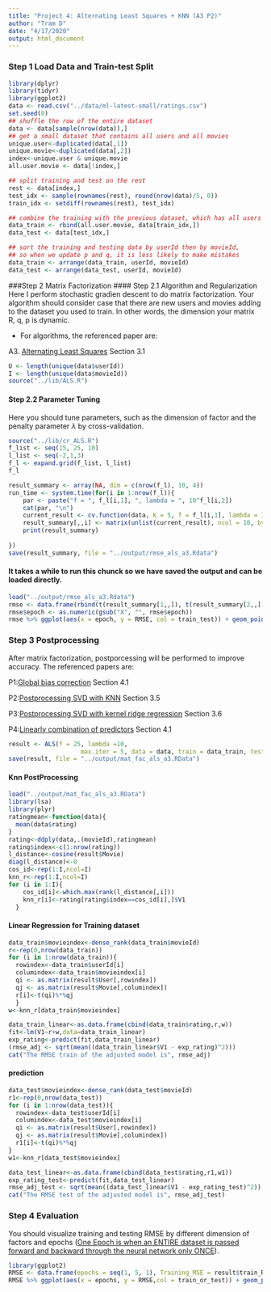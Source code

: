 ```yaml
---
title: "Project 4: Alternating Least Squares + KNN (A3 P2)"
author: "Tram D"
date: "4/17/2020"
output: html_document
---
```



### Step 1 Load Data and Train-test Split
```r
library(dplyr)
library(tidyr)
library(ggplot2)
data <- read.csv("../data/ml-latest-small/ratings.csv")
set.seed(0)
## shuffle the row of the entire dataset
data <- data[sample(nrow(data)),]
## get a small dataset that contains all users and all movies
unique.user<-duplicated(data[,1])
unique.movie<-duplicated(data[,2])
index<-unique.user & unique.movie
all.user.movie <- data[!index,]

## split training and test on the rest
rest <- data[index,]
test_idx <- sample(rownames(rest), round(nrow(data)/5, 0))
train_idx <- setdiff(rownames(rest), test_idx)

## combine the training with the previous dataset, which has all users and all movies
data_train <- rbind(all.user.movie, data[train_idx,])
data_test <- data[test_idx,]

## sort the training and testing data by userId then by movieId, 
## so when we update p and q, it is less likely to make mistakes
data_train <- arrange(data_train, userId, movieId)
data_test <- arrange(data_test, userId, movieId)
```

###Step 2 Matrix Factorization
#### Step 2.1 Algorithm and Regularization
Here I perform stochastic gradien descent to do matrix factorization.
Your algorithm should consider case that there are new users and movies adding to the dataset you used to train. In other words, the dimension your matrix R, q, p is dynamic.

- For algorithms, the referenced paper are:

A3. [Alternating Least Squares](./paper/P4 Large-scale Parallel Collaborative Filtering for the Netflix Prize.pdf) Section 3.1

```r
U <- length(unique(data$userId))
I <- length(unique(data$movieId))
source("../lib/ALS.R")
```


#### Step 2.2 Parameter Tuning
Here you should tune parameters, such as the dimension of factor and the penalty parameter $\lambda$ by cross-validation.
```r
source("../lib/cr_ALS.R")
f_list <- seq(15, 25, 10)
l_list <- seq(-2,1,3)
f_l <- expand.grid(f_list, l_list)
f_l
```

```r
result_summary <- array(NA, dim = c(nrow(f_l), 10, 4)) 
run_time <- system.time(for(i in 1:nrow(f_l)){
    par <- paste("f = ", f_l[i,1], ", lambda = ", 10^f_l[i,2])
    cat(par, "\n")
    current_result <- cv.function(data, K = 5, f = f_l[i,1], lambda = 10^f_l[i,2])
    result_summary[,,i] <- matrix(unlist(current_result), ncol = 10, byrow = T) 
    print(result_summary)
  
})
save(result_summary, file = "../output/rmse_als_a3.Rdata")
```

#### It takes a while to run this chunck so we have saved the output and can be loaded directly.
```r
load("../output/rmse_als_a3.Rdata")
rmse <- data.frame(rbind(t(result_summary[1,,]), t(result_summary[2,,])), train_test = rep(c("Train", "Test"), each = 4), par = rep(paste("f = ", f_l[,1], ", lambda = ", 10^f_l[,2]), times = 2)) %>% gather("epoch", "RMSE", -train_test, -par)
rmse$epoch <- as.numeric(gsub("X", "", rmse$epoch))
rmse %>% ggplot(aes(x = epoch, y = RMSE, col = train_test)) + geom_point() + facet_grid(~par)
```

### Step 3 Postprocessing
After matrix factorization, postporcessing will be performed to improve accuracy.
The referenced papers are:

P1:[Global bias correction](./paper/P4 Large-scale Parallel Collaborative Filtering for the Netflix Prize.pdf) Section 4.1

P2:[Postprocessing SVD with KNN](./paper/P2 Improving regularized singular value decomposition for collaborative filtering .pdf) Section 3.5

P3:[Postprocessing SVD with kernel ridge regression](./paper/P2 Improving regularized singular value decomposition for collaborative filtering .pdf) Section 3.6

P4:[Linearly combination of predictors](./paper/P4 Large-scale Parallel Collaborative Filtering for the Netflix Prize.pdf) Section 4.1

```r
result <- ALS(f = 25, lambda =10,
                    max.iter = 5, data = data, train = data_train, test = data_test)
save(result, file = "../output/mat_fac_als_a3.RData")
```

#### Knn PostProcessing
```r
load("../output/mat_fac_als_a3.RData")
library(lsa)
library(plyr)
ratingmean<-function(data){
  mean(data$rating)
}
rating<-ddply(data,.(movieId),ratingmean)
rating$index<-c(1:nrow(rating))
l_distance<-cosine(result$Movie)
diag(l_distance)<-0
cos_id<-rep(1:I,ncol=I)
knn_r<-rep(1:I,ncol=I)
for (i in 1:I){
    cos_id[i]<-which.max(rank(l_distance[,i]))
    knn_r[i]<-rating[rating$index==cos_id[i],]$V1
  }
```

#### Linear Regression for Training dataset
```r
data_train$movieindex<-dense_rank(data_train$movieId)
r<-rep(0,nrow(data_train))
for (i in 1:nrow(data_train)){
  rowindex<-data_train$userId[i]
  columindex<-data_train$movieindex[i]
  qi <- as.matrix(result$User[,rowindex])
  qj <- as.matrix(result$Movie[,columindex])
  r[i]<-t(qi)%*%qj
  }
w<-knn_r[data_train$movieindex]
```

```r
data_train_linear<-as.data.frame(cbind(data_train$rating,r,w))
fit<-lm(V1~r+w,data=data_train_linear)
exp_rating<-predict(fit,data_train_linear)
(rmse_adj <- sqrt(mean((data_train_linear$V1 - exp_rating)^2)))
cat("The RMSE train of the adjusted model is", rmse_adj)
```

#### prediction
```r
data_test$movieindex<-dense_rank(data_test$movieId)
r1<-rep(0,nrow(data_test))
for (i in 1:nrow(data_test)){
  rowindex<-data_test$userId[i]
  columindex<-data_test$movieindex[i]
  qi <- as.matrix(result$User[,rowindex])
  qj <- as.matrix(result$Movie[,columindex])
  r1[i]<-t(qi)%*%qj
}
w1<-knn_r[data_test$movieindex]
```


```r
data_test_linear<-as.data.frame(cbind(data_test$rating,r1,w1))
exp_rating_test<-predict(fit,data_test_linear)
rmse_adj_test <- sqrt(mean((data_test_linear$V1 - exp_rating_test)^2))
cat("The RMSE test of the adjusted model is", rmse_adj_test)
```

### Step 4 Evaluation
You should visualize training and testing RMSE by different dimension of factors and epochs ([One Epoch is when an ENTIRE dataset is passed forward and backward through the neural network only ONCE](https://towardsdatascience.com/epoch-vs-iterations-vs-batch-size-4dfb9c7ce9c9)). 

```r
library(ggplot2)
RMSE <- data.frame(epochs = seq(1, 5, 1), Training_MSE = result$train_RMSE, Test_MSE = result$test_RMSE) %>% gather(key = train_or_test, value = RMSE, -epochs)
RMSE %>% ggplot(aes(x = epochs, y = RMSE,col = train_or_test)) + geom_point() + scale_x_discrete(limits = seq(1, 5, 1)) + xlim(c(1, 5))
```